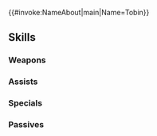 {{#invoke:NameAbout|main|Name=Tobin}}{{HeroPage Tabs}}
{{Hero Infobox
|Name=Tobin
|Title=The Clueless One
|WeaponType=Red Sword
|MoveType=Infantry
|GrowthModifier=Trainee
|Origin=Fire Emblem Echoes: Shadows of Valentia
|Gender=Male
|actorEN=Robbie Daymond
|actorJP=阿部敦
|artist=kaya8
|releaseDate=July 7, 2017
|TagID=ロビン
|InternalID=147
|Properties=tempest,limited
|cv1=2
|cv2=100400
|description=Alm's childhood friend from Ram Village. Honest to a fault, and suffers for it. Appears in Fire Emblem Echoes: Shadows of Valentia.
}}
{{Stats Page
|Lv1HP=18|Lv1ATK=7|Lv1SPD=5|Lv1DEF=5|Lv1RES=4
|GRHP=65|GRATK=55|GRSPD=50|GRDEF=65|GRRES=50
}}
==Skills==
===Weapons===
{{Weapons Table
|weapon1=Iron Sword
|weapon1Default=1
|weapon1Unlock=1
|weapon2=Steel Sword
|weapon2Default=3
|weapon2Unlock=2
|weapon3=Armorslayer
|weapon3Default=4
|weapon3Unlock=3
|weapon4=Armorslayer+
|weapon4Default=5
|weapon4Unlock=5
|weapon5=Jubilant Blade
|weapon5Unlock=5
}}

===Assists===
{{Assists Table
|assist1=Pivot
|assist1Default=4
|assist1Unlock=3
}}
===Specials===
{{Specials Table}}
===Passives===
{{Passives Table
|passiveA1=Attack +1
|passiveA2=Attack +2
|passiveA3=Attack +3
|passiveA1Unlock=1
|passiveA2Unlock=2
|passiveA3Unlock=4
|passiveB1=Seal Spd 1
|passiveB2=Seal Spd 2
|passiveB3=Seal Spd 3
|passiveB1Unlock=3
|passiveB2Unlock=4
|passiveB3Unlock=5
}}
{{Heroes Navbox}}